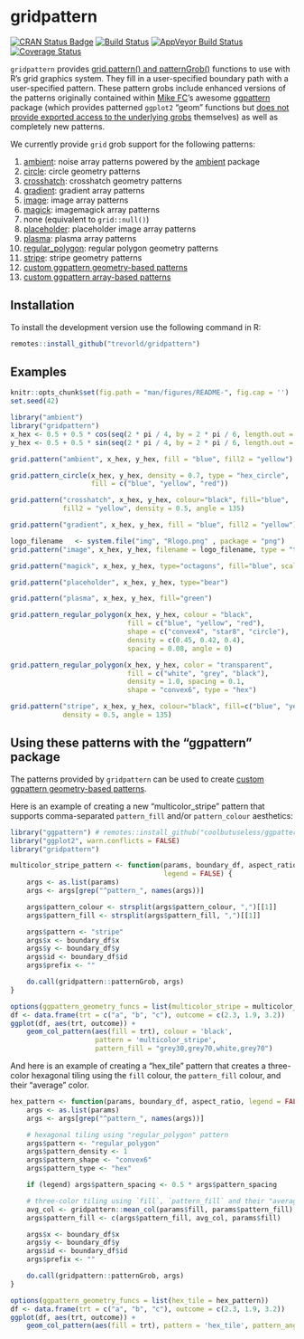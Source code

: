# gridpattern

[![CRAN Status Badge](https://www.r-pkg.org/badges/version/gridpattern)](https://cran.r-project.org/package=gridpattern)
[![Build Status](https://travis-ci.org/trevorld/gridpattern.png?branch=main)](https://travis-ci.org/trevorld/gridpattern)
[![AppVeyor Build Status](https://ci.appveyor.com/api/projects/status/github/trevorld/gridpattern?branch=main&svg=true)](https://ci.appveyor.com/project/trevorld/gridpattern)
[![Coverage Status](https://img.shields.io/codecov/c/github/trevorld/gridpattern.svg)](https://codecov.io/github/trevorld/gridpattern?branch=main)

`gridpattern` provides [grid.pattern() and
patternGrob()](http://trevorldavis.com/R/gridpattern/dev/reference/grid.pattern.html)
functions to use with R's grid graphics system. They fill in a
user-specified boundary path with a user-specified pattern. These pattern grobs include
enhanced versions of the patterns originally contained within 
[Mike FC](https://github.com/coolbutuseless)'s awesome
[ggpattern](https://github.com/coolbutuseless/ggpattern) package 
(which provides patterned ``ggplot2`` "geom" functions but 
[does not provide exported access to the underlying grobs](https://github.com/coolbutuseless/ggpattern/issues/11) themselves) as well
as completely new patterns.

We currently provide `grid` grob support for the following patterns:

1.  [ambient](https://trevorldavis.com/R/gridpattern/dev/reference/grid.pattern_ambient.html):
    noise array patterns powered by the [ambient](https://cran.r-project.org/package=ambient) package
2.  [circle](https://trevorldavis.com/R/gridpattern/dev/reference/grid.pattern_circle.html): circle geometry patterns
3.  [crosshatch](https://trevorldavis.com/R/gridpattern/dev/reference/grid.pattern_crosshatch.html): crosshatch geometry patterns
4.  [gradient](https://trevorldavis.com/R/gridpattern/dev/reference/grid.pattern_gradient.html): gradient array patterns
5.  [image](https://trevorldavis.com/R/gridpattern/dev/reference/grid.pattern_image.html): image array patterns
6.  [magick](https://trevorldavis.com/R/gridpattern/dev/reference/grid.pattern_magick.html): imagemagick array patterns
7.  none (equivalent to `grid::null()`)
8.  [placeholder](https://trevorldavis.com/R/gridpattern/dev/reference/grid.pattern_placeholder.html): placeholder image array patterns
9.  [plasma](https://trevorldavis.com/R/gridpattern/dev/reference/grid.pattern_plasma.html): plasma array patterns
10. [regular_polygon](https://trevorldavis.com/R/gridpattern/dev/reference/grid.pattern_regular_polygon.html): regular polygon geometry patterns
11. [stripe](https://trevorldavis.com/R/gridpattern/dev/reference/grid.pattern_stripe.html): stripe geometry patterns
12. [custom ggpattern geometry-based patterns](https://coolbutuseless.github.io/package/ggpattern/articles/developing-patterns-2.html)
13. [custom ggpattern array-based patterns](https://coolbutuseless.github.io/package/ggpattern/articles/developing-patterns-3.html)

## Installation

To install the development version use the following command in R:


```r
remotes::install_github("trevorld/gridpattern")
```

## Examples

```r
knitr::opts_chunk$set(fig.path = "man/figures/README-", fig.cap = '')
set.seed(42)
```

```r
library("ambient")
library("gridpattern")
x_hex <- 0.5 + 0.5 * cos(seq(2 * pi / 4, by = 2 * pi / 6, length.out = 6))
y_hex <- 0.5 + 0.5 * sin(seq(2 * pi / 4, by = 2 * pi / 6, length.out = 6))
```

```r
grid.pattern("ambient", x_hex, y_hex, fill = "blue", fill2 = "yellow")
```
```r
grid.pattern_circle(x_hex, y_hex, density = 0.7, type = "hex_circle",
                    fill = c("blue", "yellow", "red"))
```
```r
grid.pattern("crosshatch", x_hex, y_hex, colour="black", fill="blue", 
             fill2 = "yellow", density = 0.5, angle = 135)
```
```r
grid.pattern("gradient", x_hex, y_hex, fill = "blue", fill2 = "yellow")
```
```r
logo_filename   <- system.file("img", "Rlogo.png" , package = "png")
grid.pattern("image", x_hex, y_hex, filename = logo_filename, type = "tile")
```
```r
grid.pattern("magick", x_hex, y_hex, type="octagons", fill="blue", scale=2)
```
```r
grid.pattern("placeholder", x_hex, y_hex, type="bear")
```
```r
grid.pattern("plasma", x_hex, y_hex, fill="green")
```
```r
grid.pattern_regular_polygon(x_hex, y_hex, colour = "black", 
                             fill = c("blue", "yellow", "red"), 
                             shape = c("convex4", "star8", "circle"),
                             density = c(0.45, 0.42, 0.4), 
                             spacing = 0.08, angle = 0)
```
```r
grid.pattern_regular_polygon(x_hex, y_hex, color = "transparent",
                             fill = c("white", "grey", "black"),
                             density = 1.0, spacing = 0.1,
                             shape = "convex6", type = "hex")
```
```r
grid.pattern("stripe", x_hex, y_hex, colour="black", fill=c("blue", "yellow"),
             density = 0.5, angle = 135)
```

## Using these patterns with the "ggpattern" package

The patterns provided by ``gridpattern`` can be used to create [custom ggpattern geometry-based patterns](https://coolbutuseless.github.io/package/ggpattern/articles/developing-patterns-2.html).  

Here is an example of creating a new  "multicolor_stripe" pattern that supports comma-separated ``pattern_fill`` and/or ``pattern_colour`` aesthetics:

```r
library("ggpattern") # remotes::install_github("coolbutuseless/ggpattern")
library("ggplot2", warn.conflicts = FALSE)
library("gridpattern")

multicolor_stripe_pattern <- function(params, boundary_df, aspect_ratio, 
                                      legend = FALSE) {
    args <- as.list(params)
    args <- args[grep("^pattern_", names(args))]

    args$pattern_colour <- strsplit(args$pattern_colour, ",")[[1]]
    args$pattern_fill <- strsplit(args$pattern_fill, ",")[[1]]

    args$pattern <- "stripe"
    args$x <- boundary_df$x
    args$y <- boundary_df$y
    args$id <- boundary_df$id
    args$prefix <- ""

    do.call(gridpattern::patternGrob, args)
}

options(ggpattern_geometry_funcs = list(multicolor_stripe = multicolor_stripe_pattern))
df <- data.frame(trt = c("a", "b", "c"), outcome = c(2.3, 1.9, 3.2))
ggplot(df, aes(trt, outcome)) +
    geom_col_pattern(aes(fill = trt), colour = 'black', 
                     pattern = 'multicolor_stripe',
                     pattern_fill = "grey30,grey70,white,grey70")
```

And here is an example of creating a "hex_tile" pattern that creates
a three-color hexagonal tiling using the ``fill`` colour, the ``pattern_fill`` colour,
and their "average" color.

```r
hex_pattern <- function(params, boundary_df, aspect_ratio, legend = FALSE) {
    args <- as.list(params)
    args <- args[grep("^pattern_", names(args))]

    # hexagonal tiling using "regular_polygon" pattern
    args$pattern <- "regular_polygon"
    args$pattern_density <- 1
    args$pattern_shape <- "convex6"
    args$pattern_type <- "hex"

    if (legend) args$pattern_spacing <- 0.5 * args$pattern_spacing

    # three-color tiling using `fill`, `pattern_fill` and their "average"
    avg_col <- gridpattern::mean_col(params$fill, params$pattern_fill)
    args$pattern_fill <- c(args$pattern_fill, avg_col, params$fill)

    args$x <- boundary_df$x
    args$y <- boundary_df$y
    args$id <- boundary_df$id
    args$prefix <- ""

    do.call(gridpattern::patternGrob, args)
}

options(ggpattern_geometry_funcs = list(hex_tile = hex_pattern))
df <- data.frame(trt = c("a", "b", "c"), outcome = c(2.3, 1.9, 3.2))
ggplot(df, aes(trt, outcome)) +
    geom_col_pattern(aes(fill = trt), pattern = 'hex_tile', pattern_angle = 45)
```
